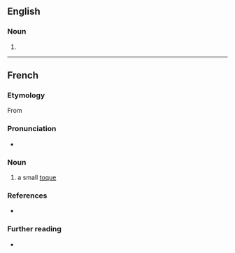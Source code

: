 ==English==

===Noun===
{{en-noun}}

# {{alternative form of|toque|lang=en||type of hat}}

----

==French==

===Etymology===
From {{suffix|fr|toque|et}}

===Pronunciation===
* {{fr-IPA}}

===Noun===
{{fr-noun|m}}

# a small [[toque]]

===References===
* {{R:NPLarousse}}

===Further reading===
* {{R:TLFi}}